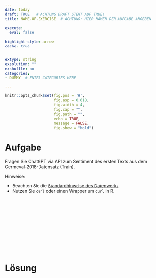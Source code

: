 ```yaml
---
date: today
draft: TRUE   # ACHTUNG DRAFT STEHT AUF TRUE!
title: NAME-OF-EXERCISE  # ACHTUNG: HIER NAMEN DER AUFGABE ANGEBEN

execute: 
  eval: false 
  
highlight-style: arrow 
cache: true


extype: string
exsolution: ""
exshuffle: no
categories:
- DUMMY  # ENTER CATEGORIES HERE

---
```









```r
knitr::opts_chunk$set(fig.pos = 'H',
                      fig.asp = 0.618,
                      fig.width = 4,
                      fig.cap = "", 
                      fig.path = "",
                      echo = TRUE, 
                      message = FALSE,
                      fig.show = "hold")
```







# Aufgabe


Fragen Sie ChatGPT via API zum Sentiment des ersten Texts aus dem Germeval-2018-Datensatz (Train).


Hinweise:

- Beachten Sie die [Standardhinweise des Datenwerks](https://datenwerk.netlify.app/hinweise).
- Nutzen Sie `curl` oder einen Wrapper um `curl` in R.


</br>
</br>
</br>
</br>
</br>
</br>
</br>
</br>
</br>
</br>

# Lösung




